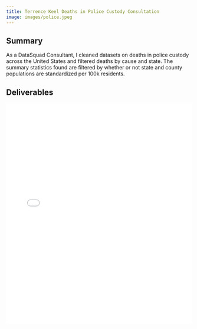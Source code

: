```yaml
---
title: Terrence Keel Deaths in Police Custody Consultation
image: images/police.jpeg
---
```


## Summary

As a DataSquad Consultant, I cleaned datasets on deaths in police custody across the United States and filtered deaths by cause and state. The summary statistics found are filtered by whether or not state and county populations are standardized per 100k residents.

## Deliverables

<iframe src="tablescounties.pdf" width="100%" height="600px" style="border: none;"></iframe>

